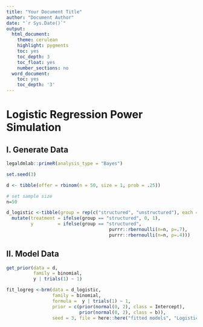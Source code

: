 ```yaml
---
title: "Your Document Title"
author: "Document Author"
date: "`r Sys.Date()`"
output:
  html_document:
    theme: cerulean
    highlight: pygments
    toc: yes
    toc_depth: 3
    toc_float: yes
    number_sections: no
  word_document:
    toc: yes
    toc_depth: '3'
---
```


# Logistic Regression Power Simulation

## I. Generate Data

```r

legaldmlab::primeR(analysis_type = "Bayes")

set.seed(3)

d <- tibble(offer = rbinom(n = 50, size = 1, prob = .25))

# set sample size
n=50

d_logistic <-tibble(group = rep(c("structured", "unstructured"), each = n)) |>  
  mutate(treatment = ifelse(group == "structured", 0, 1),
         y         = ifelse(group == "structured", 
                                      purrr::rbernoulli(n=n, p=.7), 
                                      purrr::rbernoulli(n=n, p=.4)))

```

## II. Model Data

```r

get_prior(data = d, 
          family = binomial,
          y | trials(1) ~ 1)

fit_logreg <-brm(data = d_logistic, 
                 family = binomial,
                 formula =  y | trials(1) ~ 1,
                 prior = c(prior(normal(0, 2), class = Intercept),
                           prior(normal(0, 2), class = b)),
                 seed = 3, file = here::here("fitted models", "Logistic_model"))
```
